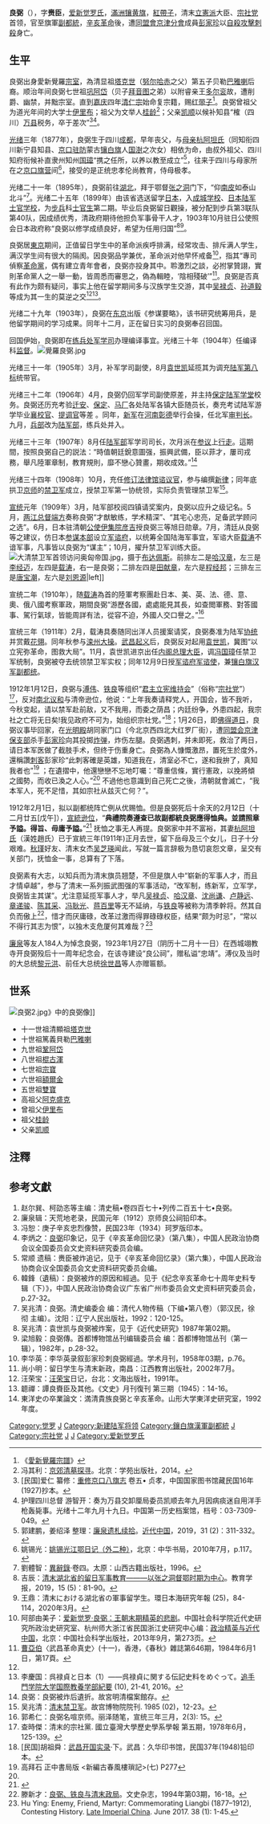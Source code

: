{{Manchu name|[[爱新觉罗氏|爱新觉罗]]}}
{{明清人物信息框
| 姓名 = 
| 原名 = 
| 圖片名稱 = 良弼1.jpg
| 圖片大小 = 300px
| 圖片說明 = 
| 最高職務 = 禁卫军训练大臣
| 國家 = 大清
| 籍貫 = 
| 族裔 = 满族
| 旗籍 = 镶黄旗
| 字號 = 字赉臣
| 諡號 = 忠靖
| 出生日期 = [[大清|大清]][[光绪|光绪]]三年<br />1877年
| 出生地點 = {{QING-1862}}[[四川省_(清)|四川省]][[成都府|成都府]]
| 逝世日期 = 大清宣統三年<br />{{death date and age|1912|1|29|1877}}
| 逝世地點 = {{QING-1889}}[[顺天府|顺天府]]
| 墓葬 =
| 配偶 =
| 親屬 = 
| 出身 = 
| 經歷 = 
| 著作 = 
}}
'''良弼'''（{{bd|1877年||1912年|1月29日}}），字'''赉臣'''，[[爱新觉罗氏|爱新觉罗氏]]，[[滿洲镶黄旗|滿洲镶黄旗]]，[[紅帶子|紅帶子]]，清末[[立憲派|立憲派]]大臣、[[宗社党|宗社党]]首领，官至旗軍[[副都統|副都統]]，[[辛亥革命|辛亥革命]]後，遭[[同盟會京津分會|同盟會京津分會]]成員[[彭家珍|彭家珍]]以[[自殺攻擊|自殺攻擊]][[刺殺|刺殺]]身亡。

==生平==
良弼出身愛新覺羅[[宗室|宗室]]，為清显祖[[塔克世|塔克世]]（[[努尔哈赤|努尔哈赤]]之父）第五子贝勒[[巴雅喇|巴雅喇]]后裔。顺治年间良弼七世祖[[巩阿岱|巩阿岱]]（贝子[[拜音图|拜音图]]之弟）以附睿亲王[[多尔衮|多尔衮]]故，遭削爵、幽禁，并黜宗室。直到[[嘉庆|嘉庆]]四年[[清仁宗|清仁宗]]始命复宗籍，赐[[红带子|红带子]]<ref>《[[愛新覺羅宗譜|愛新覺羅宗譜]]》</ref>。良弼曾祖父为道光年间的大学士[[伊里布|伊里布]]；祖父为文举人[[桂龄|桂龄]]<ref>冯其利：[[京郊清墓探寻|京郊清墓探寻]]。北京：学苑出版社，2014。</ref>；父亲[[凯顺|凯顺]]以候补知县“榷（四川）[[万县|万县]]税务，卒于差次”<ref>[民国]爱仁 纂修：[[重修京口八旗志|重修京口八旗志]] 卷五• 贞孝，中国国家图书馆藏民国16年(1927)抄本。</ref><ref>护理四川总督 游智开：奏为万县交卸厘局委员凯顺去年九月因病痰迷自用洋手枪轰毙事。光绪十二年九月十九日。中国第一历史档案馆，档号：03-7309-049。</ref>。

[[光绪|光绪]]三年（1877年），良弼生于四川[[成都|成都]]，早年丧父，与[[母亲|母亲]][[杭阿坦氏|杭阿坦氏]]（同知衔四川新宁县知县、[[京口驻防|京口驻防]]蒙古[[镶白旗|镶白旗]]人[[国澍|国澍]]之次女）相依为命，由叔外祖父、四川知府衔候补直隶州知州[[国璋|国璋]]“携之任所，以养以教至成立”<ref>郭建鹏，姜绍泽 整理：[[廉泉遗札续拾|廉泉遗札续拾]]。[[近代中国|近代中国]]，2019，31 (2)：311-332。</ref>，往来于四川与母家所在之[[京口旗营|京口旗营]]间<ref>姚锡光：[[姚锡光江鄂日记（外二种）|姚锡光江鄂日记（外二种）]]，北京：中华书局，2010年7月，p.117。</ref>，接受的是正统忠孝伦尚教育，侍母极孝。

光绪二十一年（1895年），良弼前往[[湖北|湖北]]，拜于鄂督[[张之洞|张之洞]]门下，“仰[[南皮|南皮]]如泰山北斗”<ref>劉體智：[[異辭錄|異辭錄]]·卷四。太原：山西古籍出版社，1996。</ref>。光绪二十五年（1899年）由该省选送留学[[日本|日本]]，入[[成城学校|成城学校]]、[[日本陆军士官学校|日本陆军士官学校]]，为[[步兵|步兵]]科[[士官生|士官生]]第二期。毕业后良弼留日觀操，被分配到步兵第3联队第40队，因成绩优秀，清政府期待他担负军事骨干人才，1903年10月驻日公使照会日本政府称“良弼以修学成绩良好，希望为任用归国”<ref>吉辰：[[清末湖北省的留日军事教育———以张之洞督鄂时期为中心|清末湖北省的留日军事教育———以张之洞督鄂时期为中心]]。教育学报，2019，15 (5)：81-90。</ref><ref>王鼎：清末における湖北省の軍事留学生。環日本海研究年報 (25)，84-114，2020年3月。</ref>。

良弼居[[東京|東京]]期间，正值留日学生中的革命派疾呼排满，经常攻击、排斥满人学生，满汉学生间有很大的隔阂。因良弼品学兼优，革命派对他早怀戒备<ref name="#1">阿部由美子：[[爱新觉罗·良弼：王朝末期精英的悲剧|爱新觉罗·良弼：王朝末期精英的悲剧]]。中国社会科学院近代史研究所政治史研究室、杭州师大浙江省民国浙江史研究中心编：[[政治精英与近代中国|政治精英与近代中国]]，北京：中国社会科学出版社，2013年9月，第273页。</ref>，指其“專司偵察[[兴中会|革命黨]]，偶有建立青年會者，良弼亦投身其中。聆激烈之談，必拊掌贊詡，實則革命黨人之一舉一動，皆周悉而審思之，偽為輯睦，‘陰相殘破’”<ref>[[曹亞伯|曹亞伯]]〈武昌革命真史〉(十一)，香港，《春秋》雜誌第646期，1984年6月1日，第17頁。</ref>。良弼是否真有此作为颇有疑问，事实上他在留学期间多与汉族学生交游，其中[[吴禄贞|吴禄贞]]、[[孙道毅|孙道毅]]等成为其一生的莫逆之交<ref name="#1"/><ref>李慶国：呉禄貞と日本（1）——呉禄貞に関する伝記史料をめぐって。[[追手門学院大学国際教養学部紀要|追手門学院大学国際教養学部紀要]] (10), 21-41, 2016。</ref>。

光绪二十九年（1903年），良弼在[[东京|东京]]出版《参谋要略》，该书研究统筹用兵，是他留学期间的学习成果。同年十二月，正在留日实习的良弼奉召回国。

回国伊始，良弼即在[[练兵处|练兵处]][[军学司|军学司]]办理编译事宜。光绪三十年（1904年）任编译科[[监督|监督]]。[[File:覺羅良弼.jpg|thumb]]

光绪三十一年（1905年）3月，补军学司副使，8月[[袁世凯|袁世凯]]延揽其为调充[[陆军第二镇|陆军第八标]]统带官。

光绪三十二年（1906年）4月，良弼仍回军学司副使原差，并主持[[保定陆军学堂|保定陆军学堂]]校务。良弼还历充考验[[迁安|迁安]]、[[保定|保定]]、[[马厂|马厂]]各处陆军各镇大臣随员长，奏充考试陆军游学毕业[[襄校官|襄校官]]、[[提调官|提调官]]等差 。同年，[[新军|新军]]在[[河南|河南]][[彰德|彰德]]举行会操，任北军[[审判长|审判长]]。九月，[[兵部|兵部]]改为[[陆军部|陆军部]]，练兵处并入。

光绪三十三年（1907年）8月任[[陸軍部_(清朝)|陆军部]]军学司司长，次月派在[[参议|参议]]上[[行走|行走]]。這期間，按照良弼自己的説法：“時值朝廷銳意圖强，振興武備，臣以菲才，屢司戎務，舉凡陸軍章制，教育規則，靡不戀心贊畫，期收成效。”<ref name="#2">良弼：良弼被炸后遺折。故宮明清檔案館存。</ref>

光绪三十四年（1908年）10月，充任[[修订法律馆|修订法律馆]][[谘议官|谘议官]]，参与编撰[[新律|新律]]；同年底拱卫[[京师|京师]]的[[禁卫军|禁卫军]]成立，授禁卫军第一协统领，实际负责管理禁卫军<ref>吴兆清：[[清末禁卫军|清末禁卫军]]。故宫博物院院刊. 1985 (02)，12-23。</ref>。

[[宣统|宣统]]元年（1909年）3月，陆军部校阅四镇请奖案内，良弼以应升之级记名。5月，[[两江总督|两江总督]][[端方|端方]]奏称良弼“才猷敏练，学术精深”、“其宅心忠亮，足备武学顾问之选”。6月，日本驻清朝[[特命全權公使|公使]][[伊集院彦吉|伊集院彦吉]]授良弼三等旭日勋章。7月，清廷从良弼等之建议，仿日本[[参谋本部_(大日本帝国)|参谋本部]]设立[[军谘府|军谘府]]，以统筹全国陆海军事宜，军谘大臣[[载涛|载涛]]不谙军事，凡事皆以良弼为“谋主”；10月，擢升禁卫军训练大臣。[[File:大清禁卫军首领访问奥匈帝国.jpg|thumb]]，摄于[[布达佩斯|布达佩斯]]。前排左二是[[哈汉章|哈汉章]]，左三是[[李经迈|李经迈]]，左四是[[载涛|载涛]]，右一是良弼；二排左四是[[田献章|田献章]]，左六是[[程经邦|程经邦]]；三排左三是[[唐宝潮|唐宝潮]]，左六是[[刘恩源|刘恩源]]|left]]

宣统二年（1910年），随[[载涛|载涛]]為首的陸軍考察團赴日本、美、英、法、德、意、奧、俄八國考察軍政，期間良弼“游歷各國，處處能見其長，如查閲軍務、對答國事、駕行氣球，皆能周詳有法，從容不迫，外國人交口譽之。”<ref>郭希仁：良弼名喧京师。丽泽随笔，宣统三年三月，2(3): 15。</ref>

宣统三年（1911年）2月，载涛具奏随同出洋人员援案请奖，良弼奏准为陆军[[协统|协统]]并赏戴[[花翎|花翎]]。同年秋参与[[滦州大操|滦州大操]]。[[武昌起义|武昌起义]]后，良弼反对起用[[袁世凯|袁世凯]]，冀图“以立宪弥革命，图救大局”。11月，袁世凯进京出任[[内阁总理大臣|内阁总理大臣]]，调[[冯国璋|冯国璋]]任禁卫军统制，良弼被夺去统领禁卫军实权；同年12月9日授[[军谘府|军谘府]][[军谘使|军谘使]]，兼[[镶白旗|镶白旗]][[汉军八旗|汉军]][[副都统|副都统]]。

1912年1月12日，良弼与[[溥伟|溥伟]]、[[铁良|铁良]]等组织“[[君主立宪维持会|君主立宪维持会]]”（俗称“[[宗社党|宗社党]]”）<ref>查時傑：清末的宗社黨. 國立臺灣大學歷史學系學報 第五期，1978年6月，125-139。</ref>，反对[[南北议和|南北议和]]与清帝逊位，他说：“上年我奏请释党人，开国会，皆不我听，今秋变起，请以禁军赴前敌，又不我用，而委之荫昌；内廷纷争，外患四起，我宗社之亡将无日矣!我见政府不可为，始组织宗社党。”<ref>[民国]胡祖舜：[[武昌开国实录|武昌开国实录]]·下。武昌：久华印书馆，民国37年(1948)铅印本。</ref>；1月26日，即[[佛得道日|佛得道日]]，良弼议事毕回家，在[[光明殿|光明殿]]胡同家门口（今北京西四北大红罗厂街），遭[[同盟会京津保支部|同盟会京津保支部]]杀手[[彭家珍|彭家珍]]向其投掷[[炸弹|炸弹]]，炸伤左腿。良弼遇刺，并未即死，救治了两日，请日本军医做了截肢手术，但终于伤重身亡。良弼為人慷慨激昂，置死生於度外，還稱讚[[刺客|刺客]]彭家珍“此刺客確是英雄，知道我在，清室必不亡，遂和我拚了，真知我者也”<ref>高拜石 正中書局版 <新編古春風樓瑣記>(七) P277</ref> ；在遺摺中，他還戀戀不忘地叮囑：“尊重信條，實行憲政，以挽將傾之國勢，而收已渙之人心。”<ref name="#2"/> 不過他也意識到自己死亡之後，清朝就會滅亡，“我本军人，死不足惜，其如宗社从兹灭亡何？”。

1912年2月1日，拟以副都统阵亡例从优赐恤。但是良弼死后十余天的2月12日（十二月廿五[戊午]），[[宣統帝退位詔書|宣統逊位]]，“'''典禮院奏遵查已故副都統良弼應得恤典。並請照章予謚。得旨、毋庸予謚。'''”<ref>{{Cite web |url=https://ctext.org/wiki.pl?if=gb&chapter=727644 |title=《清实录 宣统朝政纪》 卷七十 辛亥 十二月 戊午（即最后一条）}}</ref> 抚恤之事无人再提。良弼家中并不富裕，其妻[[杭阿坦氏|杭阿坦氏]]（漢姓趙氏）已于宣統三年(1911年)正月去世，留下岳母及三个女儿，日子十分艰难。[[秋瑾|秋瑾]]好友、清末女杰[[吴芝瑛|吴芝瑛]]闻此，写就一篇言辞极为恳切哀怨文章，呈交有关部门，抚恤金一事，总算有了下落。

良弼素有大志，以知兵而为清末旗员翘楚，不但是旗人中“崭新的军事人才，而且才情卓越”，参与了清末一系列振武图强的军事活动，“改军制，练新军，立军学，良弼皆主其谋”。尤注意延揽军事人才，举凡[[吴禄贞|吴禄贞]]、[[哈汉章|哈汉章]]、[[沈尚谦|沈尚谦]]、[[卢静远|卢静远]]、[[章递骏|章递骏]]、[[陈其采|陈其采]]、[[冯耿光|冯耿光]]、[[蒋百里|蒋百里]]等无不延纳，与[[铁良|铁良]]等被称为清季幹将。然其自负而傲上<ref>滕新才：[[良弼、铁良与清末政局|良弼、铁良与清末政局]]。文史杂志，1994年第03期，16-18。</ref>，惜才而厌庸碌，改革过激而得罪碌碌权臣，结果“颇为时忌”，“常以不得行其志为恨”，以独木支危厦何其难哉？<ref>Hu Ying: Enemy, Friend, Martyr: Commemorating Liangbi (1877–1912), Contesting History. [[Late_Imperial_China|Late Imperial China]]. June 2017. 38 (1): 1-45.</ref>

[[廉泉|廉泉]]等友人184人为悼念良弼，1923年1月27日（阴历十二月十一日）在西城翊教寺开良弼殁后十一周年纪念会，在该寺建设“良公祠”，赠私谥“忠靖”。溥仪及当时的大总统[[黎元洪|黎元洪]]、前任大总统[[徐世昌|徐世昌]]等人亦赠匾额。

==世系==
[[File:良弼2.jpg|thumb]]》中的良弼像]]
*十一世祖清顯祖[[塔克世|塔克世]]
*十世祖篤義貝勒[[巴雅喇|巴雅喇]]
*九世祖[[鞏阿岱|鞏阿岱]]
*八世祖[[棍古渾|棍古渾]]
*七世祖[[宗寶|宗寶]]
*六世祖[[額爾金|額爾金]]
*五世祖[[雙寶|雙寶]]
*高祖父[[阿克盛克|阿克盛克]]
*曾祖父[[伊里布|伊里布]]
*祖父[[桂龄|桂龄]]
*父亲[[凯顺|凯顺]]

==注釋==
{{Reflist}}

==参考文獻==
{{commonscat|Liangbi}}
#赵尔巽、柯劭忞等主编：清史稿•卷四百七十•列传二百五十七•良弼。 
#廉泉辑：天荒地老录，民国元年（1912）京师良公祠铅印本。
#冯恕：庚子辛亥忠烈像赞，民国23年（1934）珂罗版印本。
#李炳之：[[良弼|良弼]]印象记，见于《辛亥革命回忆录》（第八集），中国人民政治协商会议全国委员会文史资料研究委员会编。
#常顺 遗稿：赉臣被炸追记，见于《辛亥革命回忆录》（第六集），中国人民政治协商会议全国委员会文史资料研究委员会编。
#韓鋒（遺稿）：良弼被炸的原因和經過。见于《纪念辛亥革命七十周年史料专辑（下）》，中国人民政治协商会议广东省广州市委员会文史资料研究委员会，p.27-32。 
#吴兆清：良弼。清史编委会 编：清代人物传稿（下编•第八卷）（郭汉民，徐彻 主编）。沈阳：辽宁人民出版社，1992：120-125。
#吴兆清：袁世凯与良弼被炸案，见于《近代史研究》1987年第02期。 
#梁旭毅：良弼傳。首都博物馆丛刊编辑委员会 编：首都博物馆丛刊（第一辑），1982年，p.28-32。
#李华英：李华英录叙彭家珍刺良弼經過。学术月刊，1958年03期，p.76。
#尚小明：留日学生与清末新政，南昌：江西教育出版社，2002年7月。 
#汪荣宝：[[汪荣宝|汪荣宝]]日记，台北：文海出版社，1991年。
#聼禪：譚良賚臣及其他。《文史》月刊復刊 第三期（1945）：14-16。
#東洋史の卒業論文：満清貴族良弼と辛亥革命。山形大学東洋史研究室，1992年度。

{{DEFAULTSORT:Liang良}}
[[Category:觉罗|Category:觉罗]]
[[Category:清朝中央官員|J]]
[[Category:新建陆军将领|Category:新建陆军将领]]
[[Category:鑲白旗漢軍副都統|Category:鑲白旗漢軍副都統]]
[[Category:立憲運動人物|J]]
[[Category:宗社党|Category:宗社党]]
[[Category:辛亥革命遇刺身亡的清朝官员|J]]
[[Category:鑲黃旗滿洲人|J]]
[[Category:爱新觉罗氏|Category:爱新觉罗氏]]